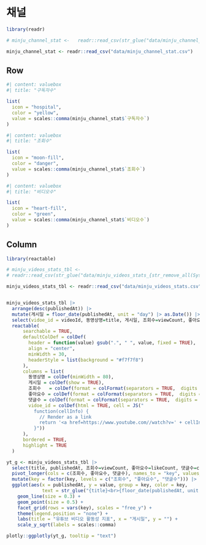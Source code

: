 # 채널

```r
library(readr)

# minju_channel_stat <-   readr::read_csv(str_glue("data/minju_channel_stat_{str_remove_all(Sys.Date(), '-')}.csv"))

minju_channel_stat <- readr::read_csv("data/minju_channel_stat.csv")
```


## Row

```r
#| content: valuebox
#| title: "구독자수"

list(
  icon = "hospital",
  color = "yellow",
  value = scales::comma(minju_channel_stat$`구독자수`)
)
```

```r
#| content: valuebox
#| title: "조회수"

list(
  icon = "moon-fill",
  color = "danger",
  value = scales::comma(minju_channel_stat$`조회수`)
)
```


```r
#| content: valuebox
#| title: "비디오수"

list(
  icon = "heart-fill",
  color = "green",
  value = scales::comma(minju_channel_stat$`비디오수`)
)
```

## Column

::: {.card}

```r
library(reactable)

# minju_videos_stats_tbl <- 
# readr::read_csv(str_glue("data/minju_videos_stats_{str_remove_all(Sys.Date(), '-')}.csv"))

minju_videos_stats_tbl <- readr::read_csv("data/minju_videos_stats.csv")


minju_videos_stats_tbl |> 
  arrange(desc(publishedAt)) |> 
  mutate(게시일 = floor_date(publishedAt, unit = "day") |> as.Date()) |> 
  select(vidoe_id = videoId, 동영상명=title, 게시일, 조회수=viewCount, 좋아요수=likeCount, 댓글수=commentCount) |> 
  reactable(
      searchable = TRUE,
      defaultColDef = colDef(
        header = function(value) gsub(".", " ", value, fixed = TRUE),
        align = "center",
        minWidth = 30,
        headerStyle = list(background = "#f7f7f8")
      ),
      columns = list(
        동영상명 = colDef(minWidth = 80),
        게시일 = colDef(show = TRUE),
        조회수   = colDef(format = colFormat(separators = TRUE,  digits = 0)),
        좋아요수 = colDef(format = colFormat(separators = TRUE,  digits = 0)),
        댓글수 = colDef(format = colFormat(separators = TRUE,  digits = 0)),
        vidoe_id = colDef(html = TRUE, cell = JS("
          function(cellInfo) {
            // Render as a link
            return '<a href=https://www.youtube.com//watch?v=' + cellInfo.value + '/>' + cellInfo.value + '</a>'
          }"))
      ),
      bordered = TRUE,
      highlight = TRUE    
  )

```


:::

::: {.card}

```r
yt_g <- minju_videos_stats_tbl |> 
  select(title, publishedAt, 조회수=viewCount, 좋아요수=likeCount, 댓글수=commentCount) |> 
  pivot_longer(cols = c(조회수, 좋아요수, 댓글수), names_to = "key", values_to = "value") |> 
  mutate(key = factor(key, levels = c("조회수", "좋아요수", "댓글수"))) |> 
  ggplot(aes(x = publishedAt, y = value, group = key, color = key,
             text = str_glue("{title}<br>{floor_date(publishedAt, unit = 'day')}"))) +
    geom_line(size = 0.3) +
    geom_point(size = 0.5) +
    facet_grid(rows = vars(key), scales = "free_y") +
    theme(legend.position = "none") +
    labs(title = "유튜브 비디오 활동성 지표", x = "게시일", y = "") +
    scale_y_sqrt(labels = scales::comma) 

plotly::ggplotly(yt_g, tooltip = "text")

```


:::

